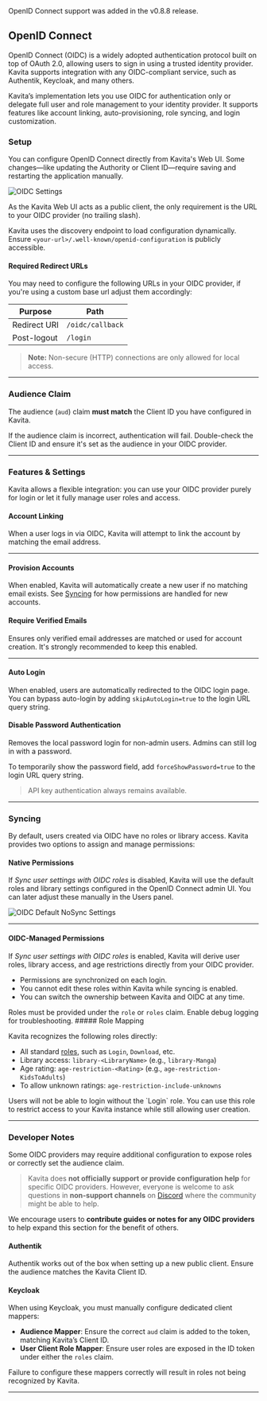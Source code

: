 
<Callout type="info">
    OpenID Connect support was added in the v0.8.8 release.
</Callout>

## OpenID Connect

OpenID Connect (OIDC) is a widely adopted authentication protocol built on top of OAuth 2.0, allowing users to sign in using a trusted identity provider. Kavita supports integration with any OIDC-compliant service, such as Authentik, Keycloak, and many others.

Kavita’s implementation lets you use OIDC for authentication only or delegate full user and role management to your identity provider. It supports features like account linking, auto-provisioning, role syncing, and login customization.

### Setup

You can configure OpenID Connect directly from Kavita's Web UI. Some changes—like updating the Authority or Client ID—require saving and restarting the application manually.

![OIDC Settings](../../../public/guides/admin-settings/oidc_settings.png "OIDC page in Admin Settings")

As the Kavita Web UI acts as a public client, the only requirement is the URL to your OIDC provider (no trailing slash).

<Callout type="info">
  Kavita uses the discovery endpoint to load configuration dynamically. Ensure <code>&lt;your-url&gt;/.well-known/openid-configuration</code> is publicly accessible.
</Callout>

#### Required Redirect URLs

You may need to configure the following URLs in your OIDC provider, if you're using a custom base url adjust them accordingly:

| Purpose       | Path             |
|---------------|------------------|
| Redirect URI  | `/oidc/callback` |
| Post-logout   | `/login`         |

> **Note:** Non-secure (HTTP) connections are only allowed for local access.

---

### Audience Claim

The audience (`aud`) claim **must match** the Client ID you have configured in Kavita.

<Callout type="warning">
  If the audience claim is incorrect, authentication will fail. Double-check the Client ID and ensure it's set as the audience in your OIDC provider.
</Callout>

---

### Features & Settings

Kavita allows a flexible integration: you can use your OIDC provider purely for login or let it fully manage user roles and access.

#### Account Linking

When a user logs in via OIDC, Kavita will attempt to link the account by matching the email address.

---

#### Provision Accounts

When enabled, Kavita will automatically create a new user if no matching email exists. See [Syncing](#syncing) for how permissions are handled for new accounts.

#### Require Verified Emails

Ensures only verified email addresses are matched or used for account creation. It's strongly recommended to keep this enabled.

---

#### Auto Login

When enabled, users are automatically redirected to the OIDC login page. You can bypass auto-login by adding `skipAutoLogin=true` to the login URL query string.

#### Disable Password Authentication

Removes the local password login for non-admin users. Admins can still log in with a password.

To temporarily show the password field, add `forceShowPassword=true` to the login URL query string.

> API key authentication always remains available.

---

### Syncing

By default, users created via OIDC have no roles or library access. Kavita provides two options to assign and manage permissions:

#### Native Permissions

If *Sync user settings with OIDC roles* is disabled, Kavita will use the default roles and library settings configured in the OpenID Connect admin UI. You can later adjust these manually in the Users panel.

![OIDC Default NoSync Settings](../../../public/guides/admin-settings/oidc_default_no_sync.png "OIDC default no sync settings in OpenID Connect Settings")

---

#### OIDC-Managed Permissions

If *Sync user settings with OIDC roles* is enabled, Kavita will derive user roles, library access, and age restrictions directly from your OIDC provider.

- Permissions are synchronized on each login.
- You cannot edit these roles within Kavita while syncing is enabled.
- You can switch the ownership between Kavita and OIDC at any time.

<Callout type="warning">
  Roles must be provided under the <code>role</code> or <code>roles</code> claim. Enable debug logging for troubleshooting.
</Callout>
##### Role Mapping

Kavita recognizes the following roles directly:

- All standard [roles](./users.mdx#roles), such as `Login`, `Download`, etc.
- Library access: `library-<LibraryName>` (e.g., `library-Manga`)
- Age rating: `age-restriction-<Rating>` (e.g., `age-restriction-KidsToAdults`)
- To allow unknown ratings: `age-restriction-include-unknowns`

<Callout type="warning">
    Users will not be able to login without the `Login` role. You can use this role to restrict access to your Kavita instance while still allowing user creation.
</Callout>

---

### Developer Notes

Some OIDC providers may require additional configuration to expose roles or correctly set the audience claim.

> Kavita does **not officially support or provide configuration help** for specific OIDC providers. However, everyone is welcome to ask questions in **non-support channels** on [Discord](https://discord.gg/b52wT37kt7) where the community might be able to help.

We encourage users to **contribute guides or notes for any OIDC providers** to help expand this section for the benefit of others.


#### Authentik

Authentik works out of the box when setting up a new public client. Ensure the audience matches the Kavita Client ID.

#### Keycloak

When using Keycloak, you must manually configure dedicated client mappers:

- **Audience Mapper**: Ensure the correct `aud` claim is added to the token, matching Kavita’s Client ID.
- **User Client Role Mapper**: Ensure user roles are exposed in the ID token under either the `roles` claim.

Failure to configure these mappers correctly will result in roles not being recognized by Kavita.

---
